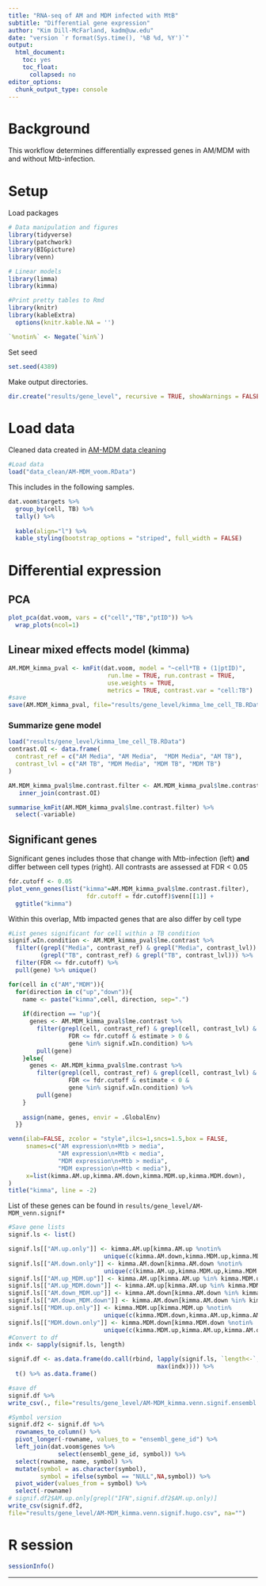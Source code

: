 ```yaml
---
title: "RNA-seq of AM and MDM infected with MtB"
subtitle: "Differential gene expression"
author: "Kim Dill-McFarland, kadm@uw.edu"
date: "version `r format(Sys.time(), '%B %d, %Y')`"
output:
  html_document:
    toc: yes
    toc_float:
      collapsed: no
editor_options:
  chunk_output_type: console
---
```

# Background

This workflow determines differentially expressed genes in AM/MDM with and without Mtb-infection.

# Setup
Load packages

```r
# Data manipulation and figures
library(tidyverse)
library(patchwork)
library(BIGpicture)
library(venn)

# Linear models
library(limma)
library(kimma)

#Print pretty tables to Rmd
library(knitr)
library(kableExtra)
  options(knitr.kable.NA = '')

`%notin%` <- Negate(`%in%`)
```

Set seed

```r
set.seed(4389)
```

Make output directories.

```r
dir.create("results/gene_level", recursive = TRUE, showWarnings = FALSE)
```

# Load data

Cleaned data created in [AM-MDM data cleaning](1.AM-MDM_data_cleaning.html)

```r
#Load data
load("data_clean/AM-MDM_voom.RData")
```

This includes in the following samples.

```r
dat.voom$targets %>% 
  group_by(cell, TB) %>% 
  tally() %>% 
  
  kable(align="l") %>% 
  kable_styling(bootstrap_options = "striped", full_width = FALSE)
```

# Differential expression
## PCA

```r
plot_pca(dat.voom, vars = c("cell","TB","ptID")) %>% 
  wrap_plots(ncol=1)
```

## Linear mixed effects model (kimma)

```r
AM.MDM_kimma_pval <- kmFit(dat.voom, model = "~cell*TB + (1|ptID)",
                            run.lme = TRUE, run.contrast = TRUE, 
                            use.weights = TRUE,
                            metrics = TRUE, contrast.var = "cell:TB")
#save
save(AM.MDM_kimma_pval, file="results/gene_level/kimma_lme_cell_TB.RData")
```

### Summarize gene model 

```r
load("results/gene_level/kimma_lme_cell_TB.RData")
contrast.OI <- data.frame(
  contrast_ref = c("AM Media", "AM Media",  "MDM Media", "AM TB"),
  contrast_lvl = c("AM TB", "MDM Media", "MDM TB", "MDM TB")
)

AM.MDM_kimma_pval$lme.contrast.filter <- AM.MDM_kimma_pval$lme.contrast %>% 
   inner_join(contrast.OI)

summarise_kmFit(AM.MDM_kimma_pval$lme.contrast.filter) %>% 
  select(-variable)
```

## Significant genes

Significant genes includes those that change with Mtb-infection (left) **and** differ between cell types (right). All contrasts are assessed at FDR < 0.05

```r
fdr.cutoff <- 0.05
plot_venn_genes(list("kimma"=AM.MDM_kimma_pval$lme.contrast.filter), 
                      fdr.cutoff = fdr.cutoff)$venn[[1]] +
  ggtitle("kimma")
```

Within this overlap, Mtb impacted genes that are also differ by cell type 

```r
#List genes significant for cell within a TB condition
signif.wIn.condition <- AM.MDM_kimma_pval$lme.contrast %>% 
  filter((grepl("Media", contrast_ref) & grepl("Media", contrast_lvl)) |
         (grepl("TB", contrast_ref) & grepl("TB", contrast_lvl))) %>% 
  filter(FDR <= fdr.cutoff) %>% 
  pull(gene) %>% unique()

for(cell in c("AM","MDM")){
  for(direction in c("up","down")){
    name <- paste("kimma",cell, direction, sep=".")
    
    if(direction == "up"){
      genes <- AM.MDM_kimma_pval$lme.contrast %>% 
        filter(grepl(cell, contrast_ref) & grepl(cell, contrast_lvl) &
                 FDR <= fdr.cutoff & estimate > 0 &
                 gene %in% signif.wIn.condition) %>% 
        pull(gene)
    }else{
      genes <- AM.MDM_kimma_pval$lme.contrast %>% 
        filter(grepl(cell, contrast_ref) & grepl(cell, contrast_lvl) &
                 FDR <= fdr.cutoff & estimate < 0 &
                 gene %in% signif.wIn.condition) %>% 
        pull(gene)
    }
    
    assign(name, genes, envir = .GlobalEnv)
  }}
```

```r
venn(ilab=FALSE, zcolor = "style",ilcs=1,sncs=1.5,box = FALSE,
     snames=c("AM expression\n+Mtb > media",
              "AM expression\n+Mtb < media",
              "MDM expression\n+Mtb > media",
              "MDM expression\n+Mtb < media"),
     x=list(kimma.AM.up,kimma.AM.down,kimma.MDM.up,kimma.MDM.down), 
)
title("kimma", line = -2)
```

List of these genes can be found in `results/gene_level/AM-MDM_venn.signif*`

```r
#Save gene lists
signif.ls <- list()

signif.ls[["AM.up.only"]] <- kimma.AM.up[kimma.AM.up %notin%
                           unique(c(kimma.AM.down,kimma.MDM.up,kimma.MDM.down))]
signif.ls[["AM.down.only"]] <- kimma.AM.down[kimma.AM.down %notin%
                           unique(c(kimma.AM.up,kimma.MDM.up,kimma.MDM.down))]
signif.ls[["AM.up_MDM.up"]] <- kimma.AM.up[kimma.AM.up %in% kimma.MDM.up]
signif.ls[["AM.up_MDM.down"]] <- kimma.AM.up[kimma.AM.up %in% kimma.MDM.down]
signif.ls[["AM.down_MDM.up"]] <- kimma.AM.down[kimma.AM.down %in% kimma.MDM.up]
signif.ls[["AM.down_MDM.down"]] <- kimma.AM.down[kimma.AM.down %in% kimma.MDM.down]
signif.ls[["MDM.up.only"]] <- kimma.MDM.up[kimma.MDM.up %notin%
                           unique(c(kimma.MDM.down,kimma.AM.up,kimma.AM.down))]
signif.ls[["MDM.down.only"]] <- kimma.MDM.down[kimma.MDM.down %notin%
                           unique(c(kimma.MDM.up,kimma.AM.up,kimma.AM.down))]
#Convert to df
indx <- sapply(signif.ls, length)

signif.df <- as.data.frame(do.call(rbind, lapply(signif.ls, `length<-`,
                                          max(indx)))) %>% 
  t() %>% as.data.frame() 

#save df
signif.df %>%
write_csv(., file="results/gene_level/AM-MDM_kimma.venn.signif.ensembl.csv", na="")

#Symbol version
signif.df2 <- signif.df %>% 
  rownames_to_column() %>% 
  pivot_longer(-rowname, values_to = "ensembl_gene_id") %>% 
  left_join(dat.voom$genes %>% 
              select(ensembl_gene_id, symbol)) %>% 
  select(rowname, name, symbol) %>% 
  mutate(symbol = as.character(symbol),
         symbol = ifelse(symbol == "NULL",NA,symbol)) %>% 
  pivot_wider(values_from = symbol) %>% 
  select(-rowname)
# signif.df2$AM.up.only[grepl("IFN",signif.df2$AM.up.only)]
write_csv(signif.df2,
file="results/gene_level/AM-MDM_kimma.venn.signif.hugo.csv", na="")
```

# R session

```r
sessionInfo()
```

***